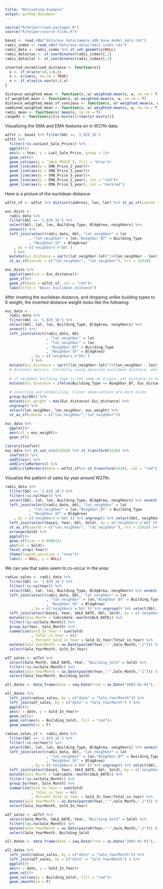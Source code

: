 ```yaml
---
title: "Motivating Example"
output: github_document
---
```



```r
source("R/helper/load-packages.R")
source("R/helper/source-files.R")

```


```r
base1 <- read_rds("data/aux data/sample_p06_base_model_data.rds")
radii_index <- read_rds("data/aux data/radii-index.rds")
radii_data <- radii_index %>% st_set_geometry(NULL)
radii_data$lon <- st_coordinates(radii_index)[,1]
radii_data$lat <- st_coordinates(radii_index)[,2]

inverted_normalized_distance <- function(x){
  x <- if_else(x!=0,1/x,0)
  x <- x/sum(x, na.rm = TRUE)
  x <- if_else(is.nan(x),0,x)
}

distance_weighted_mean <- function(x, w) weighted.mean(x, w, na.rm = T)
sf_weighted_mean <- function(x, w) weighted.mean(x, w, na.rm = T)
distance_weighted_mean_sf_concious <- function(x, w) weighted.mean(x, w, na.rm = T)
combined_weighted_mean <- function(x, w) weighted.mean(x, w, na.rm = T)
radii_mean <- function(x) mean(x, na.rm = T)
range01 <- function(x){(x-min(x))/(max(x)-min(x))}
```

Visualizing the SMA and EMA features on in W27th data:

```r
w27st <- base1 %>% filter(bbl == '1_829_16') 
w27st %>% 
  filter(!is.na(Last_Sale_Price)) %>% 
  ggplot()+
  aes(x = Year, y = Last_Sale_Price, group = 1)+
  geom_col()+
  geom_col(aes(y = `SALE PRICE`), fill = "blue")+
  geom_line(aes(y = SMA_Price_2_year))+
  geom_line(aes(y = SMA_Price_3_year))+
  geom_line(aes(y = SMA_Price_5_year))+
  geom_line(aes(y = EMA_Price_2_year), col = "red")+
  geom_line(aes(y = EMA_Price_5_year), col = "darkred")

```

Here is a picture of the euclidean distance:

```r

w27st_sf <- w27st %>% distinct(address, lon, lat) %>% st_as_sf(coords = c("lon","lat"), crs = 4326) %>% st_transform(32618)

euc_dists <- 
  radii_data %>% 
  filter(bbl == '1_829_16') %>% 
  select(bbl, lat, lon, Building_Type, BldgArea, neighbors) %>% 
  unnest() %>% 
  left_join(select(radii_data, bbl, "lat_neighbor" = lat
           , "lon_neighbor" = lon,"Nieghbor_BT" = Building_Type
           , "Neighbor_SF" = BldgArea)
    , by = c('neighbors'='bbl')
    ) %>% 
  mutate(Euc_distance = sqrt((lat_neighbor-lat)^2+(lon_neighbor - lon)^2)) %>% 
  st_as_sf(coords = c("lon_neighbor", "lat_neighbor"), crs = 32618)

euc_dists %>% 
  ggplot(aes(col = Euc_distance))+
  geom_sf()+
  geom_sf(data = w27st_sf, col = "red")+
  labs(title = "Basic euclidean distance")

```

After inveting the euclidean distance, and dropping unlike building types to 0 weight, the inverted distance weight looks like the following:

```r
euc_data <- 
  radii_data %>% 
  filter(bbl == '1_829_16') %>% 
  select(bbl, lat, lon, Building_Type, BldgArea, neighbors) %>% 
  unnest() %>% 
  left_join(select(radii_data, bbl
                   , "lat_neighbor" = lat
                   , "lon_neighbor" = lon
                   , "Nieghbor_BT" = Building_Type
                   , "Neighbor_SF" = BldgArea)
            , by = c('neighbors'='bbl')
            ) %>% 
  mutate(Euc_distance = sqrt((lat_neighbor-lat)^2+(lon_neighbor - lon)^2)) %>%
  # distance metrics. Currently using absolute euclidean distance, and Square Footage
  
  # if neighbor building type is not same as origin, set distance to max (weight becomes 0)
  mutate(Euc_distance = ifelse(Building_Type == Nieghbor_BT, Euc_distance, max(Euc_distance))) %>% 
  
  # inverting and normalizing. Closer observations are more alike
  group_by(bbl) %>% 
  mutate(euc_weight = max(Euc_distance)-Euc_distance) %>% 
  ungroup() %>% 
  select(lat_neighbor, lon_neighbor, euc_weight) %>% 
  st_as_sf(coords = c("lon_neighbor","lat_neighbor"))
  
euc_data %>% 
  ggplot()+
  aes(col = euc_weight)+
  geom_sf()

```


```r
library(leaflet)
euc_data %>% st_set_crs(32618) %>% st_transform(4326) %>% 
  leaflet() %>% 
  addTiles() %>% 
  addCircleMarkers() %>% 
  addCircleMarkers(data = w27st_sf%>% st_transform(4326), col = "red")
```


Visualize the pattern of sales by year around W27th:

```r

radii_data %>% 
  filter(bbl == '1_829_16') %>% 
  filter(!is.na(Year)) %>% 
  select(bbl, lat, lon, Building_Type, BldgArea, neighbors) %>% unnest() %>% 
  left_join(select(radii_data, bbl, "lat_neighbor" = lat
           , "lon_neighbor" = lon,"Nieghbor_BT" = Building_Type
           , "Neighbor_SF" = BldgArea)
    , by = c('neighbors'='bbl')) %>% ungroup() %>% select(bbl, neighbors, lat_neighbor, lon_neighbor) %>% 
  left_join(select(base1, Year, bbl, Sold), by = c('neighbors'='bbl')) %>% 
  st_as_sf(coords = c("lon_neighbor", "lat_neighbor"), crs = 32618) %>% 
  arrange(Sold) %>% 
  ggplot()+
  geom_sf(size = 0.00001)+
  aes(col = Sold)+
  facet_wrap(~Year)+
  theme(legend.position = "none")+
  labs(x = NULL, y = NULL)

```


We can see that sales seem to co-occur in the area:

```r

radius_sales <- radii_data %>% 
  filter(bbl == '1_829_16') %>% 
  filter(!is.na(Year)) %>% 
  select(bbl, lat, lon, Building_Type, BldgArea, neighbors) %>% unnest() %>% 
  left_join(select(radii_data, bbl, "lat_neighbor" = lat
                   , "lon_neighbor" = lon,"Nieghbor_BT" = Building_Type
                   , "Neighbor_SF" = BldgArea)
            , by = c('neighbors'='bbl')) %>% ungroup() %>% select(bbl, neighbors, lat_neighbor, lon_neighbor) %>% 
  left_join(select(base1, Year, SALE_DATE, bbl, Sold), by = c('neighbors'='bbl')) %>% 
  mutate(Sale_Month = lubridate::month(SALE_DATE)) %>% 
  filter(!is.na(Sale_Month)) %>% 
  group_by(Year, Sale_Month) %>% 
  summarise(Sold_In_Year = sum(Sold)
            , Total_in_Year = n()
            , Percent_Sold_in_Year = Sold_In_Year/Total_in_Year) %>% 
  mutate(Sale_YearMonth = as.Date(paste0(Year,"-",Sale_Month,"-1"))) %>% 
  select(Sale_YearMonth, Sold_In_Year)

w27_sales <- w27st %>% 
  select(Sale_Month, SALE_DATE, Year, "Building_Sold" = Sold) %>% 
  filter(!is.na(Sale_Month)) %>% 
  mutate(Sale_YearMonth = as.Date(paste0(Year,"-",Sale_Month,"-1"))) %>% 
  select(Sale_YearMonth, Building_Sold)

all_dates <- data_frame(date = seq.Date(from = as.Date("2003-01-01"), to = as.Date("2017-12-01"), by = "month"))

all_dates %>% 
  left_join(radius_sales, by = c("date" = "Sale_YearMonth")) %>% 
  left_join(w27_sales, by = c("date" = "Sale_YearMonth") ) %>% 
  ggplot()+
  aes(x = date, y = Sold_In_Year)+
  geom_col()+
  geom_col(aes(y = Building_Sold), fill = "red")+
  geom_smooth(se = F)


```


```r

radius_sales_sf <- radii_data %>% 
  filter(bbl == '1_829_16') %>% 
  filter(!is.na(Year)) %>% 
  select(bbl, lat, lon, Building_Type, BldgArea, neighbors) %>% unnest() %>% 
  left_join(select(radii_data, bbl, "lat_neighbor" = lat
                   , "lon_neighbor" = lon,"Nieghbor_BT" = Building_Type
                   , "Neighbor_SF" = BldgArea)
            , by = c('neighbors'='bbl')) %>% ungroup() %>% select(bbl, neighbors, lat_neighbor, lon_neighbor, Neighbor_SF) %>% 
  left_join(select(base1, Year, SALE_DATE, bbl, Sold), by = c('neighbors'='bbl')) %>% 
  mutate(Sale_Month = lubridate::month(SALE_DATE)) %>% 
  filter(!is.na(Sale_Month)) %>% 
  group_by(Year, Sale_Month) %>% 
  summarise(Sold_In_Year = sum(Sold)
            , Total_in_Year = n()
            , Percent_Sold_in_Year = Sold_In_Year/Total_in_Year) %>% 
  mutate(Sale_YearMonth = as.Date(paste0(Year,"-",Sale_Month,"-1"))) %>% 
  select(Sale_YearMonth, Sold_In_Year)

w27_sales <- w27st %>% 
  select(Sale_Month, SALE_DATE, Year, "Building_Sold" = Sold) %>% 
  filter(!is.na(Sale_Month)) %>% 
  mutate(Sale_YearMonth = as.Date(paste0(Year,"-",Sale_Month,"-1"))) %>% 
  select(Sale_YearMonth, Building_Sold)

all_dates <- data_frame(date = seq.Date(from = as.Date("2003-01-01"), to = as.Date("2017-12-01"), by = "month"))

all_dates %>% 
  left_join(radius_sales, by = c("date" = "Sale_YearMonth")) %>% 
  left_join(w27_sales, by = c("date" = "Sale_YearMonth") ) %>% 
  ggplot()+
  aes(x = date, y = Sold_In_Year)+
  geom_col()+
  geom_col(aes(y = Building_Sold), fill = "red")+
  geom_smooth(se = F)

```




